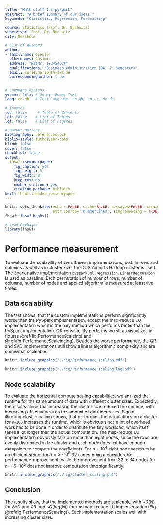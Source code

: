 ```yaml
---
title: "Math stuff for pyspark"
abstract: "A brief summary of our ideas."
keywords: "Statistics, Regression, Forecasting"

course: Statistics (Prof. Dr. Buchwitz)
supervisor: Prof. Dr. Buchwitz
city: Meschede

# List of Authors
author:
- familyname: Giesler
  othernames: Casimir
  address: "MatNr: 123454678"
  qualifications: "Business Administration (BA, 2. Semester)"
  email: curie.marie@fh-swf.de
  correspondingauthor: true


# Language Options
german: false # German Dummy Text
lang: en-gb   # Text Language: en-gb, en-us, de-de

# Indexes
toc: false     # Table of Contents
lot: false    # List of Tables
lof: false    # List of Figures

# Output Options
bibliography: references.bib
biblio-style: authoryear-comp
blind: false
cover: false
checklist: false
output:
  fhswf::seminarpaper:
    fig_caption: yes
    fig_height: 5
    fig_width: 8
    keep_tex: no
    number_sections: yes
    citation_package: biblatex
knit: fhswf::render_seminarpaper
---
```


```r
knitr::opts_chunk$set(echo = FALSE, cache=FALSE, messages=FALSE, warning=FALSE, 
                      attr.source='.numberLines', singlespacing = TRUE)
fhswf::fhswf_hooks()

# Load Packages
library(fhswf)
```
\newpage

# Performance measurement

To evaluate the scalability of the different implementations, both in rows and columns as well as in cluster size, the DUS Airports Hadoop cluster is used. The Spark native implementation `pyspark.ml.regression.LinearRegression` is used as baseline. Each permutation of number of rows, number of columns, number of nodes and applied algorithm is measured at least five times.

## Data scalability
The test shows, that the custom implementations perform significantly worse than the PySpark implementation, except the map-reduce LU implementation which is the only method which performs better than the PySpark implementation. QR consistently performs worst, as visualized in figures \@ref(fig:PerformanceScaleing) and \@ref(fig:PerformanceScaleinglog). Besides the worse performance, the QR and SVD implementations still show a linear algorithmic complexity and are somewhat scaleable.

```r
knitr::include_graphics("./fig/Performance_scaling.pdf")
```

```r
knitr::include_graphics("./fig/Performance_scaling_log.pdf")
```

## Node scalability

To evaluate the horizontal compute scaling capabilities, we analized the runtime for the same amount of data with different cluster sizes. Expectedly, the results show, that increasing the cluster size reduced the runtime, with increasing effectiveness as the amount of data increases. Figure \@ref(fig:clusterscaling) shows, that performing the calculations on a cluster for `n=100` increases the runtime, which is obvious since a lot of overhead work has to be done in order to distribute the tiny workload, which itself takes a lot longer than the actual computation. The map-reduce LU implementation obviously fails on more than eight nodes, since the rows are evenly distributed in the cluster and each node does not have enough datapoints to compute the coefficients. For $n=10^4$ eight node seems to be an efficient sizing, for $n=3\cdot 10^5$ 32 nodes bring a considerable performance improvement, while the improvement from 32 to 64 nodes for $n=6\cdot 10^5$ does not improve computation time significantly.

```r
knitr::include_graphics("./fig/Cluster_scaling.pdf")
```

## Conclusion

The results show, that the implemented methods are scaleable, with ~$O(N)$ for SVD and QR and ~$O(log(N))$ for the map-reduce LU implementation (Fig. \@ref(fig:PerformanceScaleing)). Each implementation scales well with increasing cluster sizes.













